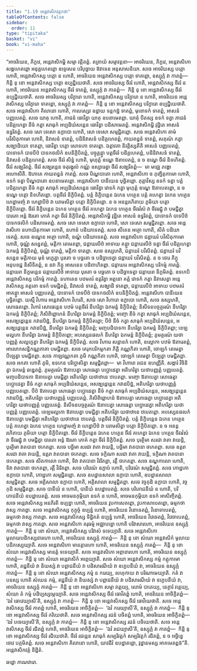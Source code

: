 ```yaml
---
title: "1.19 អន្តេវាសិកវត្តកថា"
tableOfContents: false
sidebar:
  order: 11
type: "tipitaka"
basket: "vi"
book: "vi-maha"
---
```



<DynamicBreadcrumb />

<Division number="79" book="vi-maha">

<Paragraph number="336" book="vi-maha">
“អាចរិយេន, ភិក្ខវេ, អន្តេវាសិកម្ហិ សម្មា វត្តិតព្ពំ. តត្រាយំ សម្មាវត្តនា—
</Paragraph>

<Paragraph number="337" book="vi-maha">
អាចរិយេន, ភិក្ខវេ, អន្តេវាសិកោ សង្គហេតព្ពោ អនុគ្គហេតព្ពោ ឧទ្ទេសេន បរិបុច្ឆាយ ឱវាទេន អនុសាសនិយា. សចេ អាចរិយស្ស បត្តោ ហោតិ, អន្តេវាសិកស្ស បត្តោ ន ហោតិ, អាចរិយេន អន្តេវាសិកស្ស បត្តោ ទាតព្ពោ, ឧស្សុក្កំ វា កាតព្ពំ—  កិន្តិ នុ ខោ អន្តេវាសិកស្ស បត្តោ ឧប្បជ្ជិយេថាតិ. សចេ អាចរិយស្ស ចីវរំ ហោតិ, អន្តេវាសិកស្ស ចីវរំ ន ហោតិ, អាចរិយេន អន្តេវាសិកស្ស ចីវរំ ទាតព្ពំ, ឧស្សុក្កំ វា កាតព្ពំ—  កិន្តិ នុ ខោ អន្តេវាសិកស្ស ចីវរំ ឧប្បជ្ជិយេថាតិ. សចេ អាចរិយស្ស បរិក្ខារោ ហោតិ, អន្តេវាសិកស្ស បរិក្ខារោ ន ហោតិ, អាចរិយេន អន្តេវាសិកស្ស បរិក្ខារោ ទាតព្ពោ, ឧស្សុក្កំ វា កាតព្ពំ—  កិន្តិ នុ ខោ អន្តេវាសិកស្ស បរិក្ខារោ ឧប្បជ្ជិយេថាតិ.
</Paragraph>

<Paragraph number="338" book="vi-maha">
សចេ អន្តេវាសិកោ គិលានោ ហោតិ, កាលស្សេវ ឧដ្ឋាយ ទន្តកដ្ឋំ ទាតព្ពំ, មុខោទកំ ទាតព្ពំ, អាសនំ បញ្ញបេតព្ពំ. សចេ យាគុ ហោតិ, ភាជនំ ធោវិត្វា យាគុ ឧបនាមេតព្ពា. យាគុំ បីតស្ស ឧទកំ ទត្វា ភាជនំ បដិគ្គហេត្វា នីចំ កត្វា សាធុកំ អប្បដិឃំសន្តេន ធោវិត្វា បដិសាមេតព្ពំ. អន្តេវាសិកម្ហិ វុដ្ឋិតេ អាសនំ ឧទ្ធរិតព្ពំ. សចេ សោ ទេសោ ឧក្លាបោ ហោតិ, សោ ទេសោ សម្មជ្ជិតព្ពោ.
</Paragraph>

<Paragraph number="339" book="vi-maha">
សចេ អន្តេវាសិកោ គាមំ បវិសិតុកាមោ ហោតិ, និវាសនំ ទាតព្ពំ, បដិនិវាសនំ បដិគ្គហេតព្ពំ, កាយពន្ធនំ ទាតព្ពំ, សគុណំ កត្វា សង្ឃាដិយោ ទាតព្ពា, ធោវិត្វា បត្តោ សោទកោ ទាតព្ពោ.
</Paragraph>

<Paragraph number="340" book="vi-maha">
ឯត្តាវតា និវត្តិស្សតីតិ អាសនំ បញ្ញបេតព្ពំ, បាទោទកំ បាទបីឋំ បាទកថលិកំ ឧបនិក្ខិបិតព្ពំ, បច្ចុគ្គន្ត្វា បត្តចីវរំ បដិគ្គហេតព្ពំ, បដិនិវាសនំ ទាតព្ពំ, និវាសនំ បដិគ្គហេតព្ពំ. សចេ ចីវរំ សិន្នំ ហោតិ, មុហុត្តំ ឧណ្ហេ ឱតាបេតព្ពំ, ន ច ឧណ្ហេ ចីវរំ និទហិតព្ពំ. ចីវរំ សង្ឃរិតព្ពំ. ចីវរំ សង្ឃរន្តេន ចតុរង្គុលំ កណ្ណំ ឧស្សារេត្វា ចីវរំ សង្ឃរិតព្ពំ—  មា មជ្ឈេ ភង្គោ អហោសីតិ. ឱភោគេ កាយពន្ធនំ កាតព្ពំ.
</Paragraph>

<Paragraph number="341" book="vi-maha">
សចេ បិណ្ឌបាតោ ហោតិ, អន្តេវាសិកោ ច ភុញ្ជិតុកាមោ ហោតិ, ឧទកំ ទត្វា បិណ្ឌបាតោ ឧបនាមេតព្ពោ. អន្តេវាសិកោ បានីយេន បុច្ឆិតព្ពោ. ភុត្តាវិស្ស ឧទកំ ទត្វា បត្តំ បដិគ្គហេត្វា នីចំ កត្វា សាធុកំ អប្បដិឃំសន្តេន ធោវិត្វា វោទកំ កត្វា មុហុត្តំ ឧណ្ហេ ឱតាបេតព្ពោ, ន ច ឧណ្ហេ បត្តោ និទហិតព្ពោ. បត្តចីវរំ និក្ខិបិតព្ពំ. បត្តំ និក្ខិបន្តេន ឯកេន ហត្ថេន បត្តំ គហេត្វា ឯកេន ហត្ថេន ហេដ្ឋាមញ្ចំ វា ហេដ្ឋាបីឋំ វា បរាមសិត្វា បត្តោ និក្ខិបិតព្ពោ. ន ច អនន្តរហិតាយ ភូមិយា បត្តោ និក្ខិបិតព្ពោ. ចីវរំ និក្ខិបន្តេន ឯកេន ហត្ថេន ចីវរំ គហេត្វា ឯកេន ហត្ថេន ចីវរវំសំ វា ចីវររជ្ជុំ វា បមជ្ជិត្វា បារតោ អន្តំ ឱរតោ ភោគំ កត្វា ចីវរំ និក្ខិបិតព្ពំ. អន្តេវាសិកម្ហិ វុដ្ឋិតេ អាសនំ ឧទ្ធរិតព្ពំ, បាទោទកំ បាទបីឋំ បាទកថលិកំ បដិសាមេតព្ពំ. សចេ សោ ទេសោ ឧក្លាបោ ហោតិ, សោ ទេសោ សម្មជ្ជិតព្ពោ.
</Paragraph>

<Paragraph number="342" book="vi-maha">
សចេ អន្តេវាសិកោ នហាយិតុកាមោ ហោតិ, នហានំ បដិយាទេតព្ពំ. សចេ សីតេន អត្ថោ ហោតិ, សីតំ បដិយាទេតព្ពំ. សចេ ឧណ្ហេន អត្ថោ ហោតិ, ឧណ្ហំ បដិយាទេតព្ពំ.
</Paragraph>

<Paragraph number="343" book="vi-maha">
សចេ អន្តេវាសិកោ ជន្តាឃរំ បវិសិតុកាមោ ហោតិ, ចុណ្ណំ សន្នេតព្ពំ, មត្តិកា តេមេតព្ពា, ជន្តាឃរបីឋំ អាទាយ គន្ត្វា ជន្តាឃរបីឋំ ទត្វា ចីវរំ បដិគ្គហេត្វា ឯកមន្តំ និក្ខិបិតព្ពំ, ចុណ្ណំ ទាតព្ពំ, មត្តិកា ទាតព្ពា. សចេ ឧស្សហតិ, ជន្តាឃរំ បវិសិតព្ពំ. ជន្តាឃរំ បវិសន្តេន មត្តិកាយ មុខំ មក្ខេត្វា បុរតោ ច បច្ឆតោ ច បដិច្ឆាទេត្វា ជន្តាឃរំ បវិសិតព្ពំ. ន ច ថេរេ ភិក្ខូ អនុបខជ្ជ និសីទិតព្ពំ, ន នវា ភិក្ខូ អាសនេន បដិពាហិតព្ពា. ជន្តាឃរេ អន្តេវាសិកស្ស បរិកម្មំ កាតព្ពំ. ជន្តាឃរា និក្ខមន្តេន ជន្តាឃរបីឋំ អាទាយ បុរតោ ច បច្ឆតោ ច បដិច្ឆាទេត្វា ជន្តាឃរា និក្ខមិតព្ពំ.
</Paragraph>

<Paragraph number="344" book="vi-maha">
ឧទកេបិ អន្តេវាសិកស្ស បរិកម្មំ កាតព្ពំ. នហាតេន បឋមតរំ ឧត្តរិត្វា អត្តនោ គត្តំ វោទកំ កត្វា និវាសេត្វា អន្តេវាសិកស្ស គត្តតោ ឧទកំ បមជ្ជិតព្ពំ, និវាសនំ ទាតព្ពំ, សង្ឃាដិ ទាតព្ពា, ជន្តាឃរបីឋំ អាទាយ បឋមតរំ អាគន្ត្វា អាសនំ បញ្ញបេតព្ពំ, បាទោទកំ បាទបីឋំ បាទកថលិកំ ឧបនិក្ខិបិតព្ពំ. អន្តេវាសិកោ បានីយេន បុច្ឆិតព្ពោ.
</Paragraph>

<Paragraph number="345" book="vi-maha">
យស្មឹ វិហារេ អន្តេវាសិកោ វិហរតិ, សចេ សោ វិហារោ ឧក្លាបោ ហោតិ, សចេ ឧស្សហតិ, សោធេតព្ពោ. វិហារំ សោធេន្តេន បឋមំ បត្តចីវរំ នីហរិត្វា ឯកមន្តំ និក្ខិបិតព្ពំ; និសីទនបច្ចត្ថរណំ នីហរិត្វា ឯកមន្តំ និក្ខិបិតព្ពំ; ភិសិពិព្ពោហនំ នីហរិត្វា ឯកមន្តំ និក្ខិបិតព្ពំ; មញ្ចោ នីចំ កត្វា សាធុកំ អប្បដិឃំសន្តេន, អសង្ឃដ្ដេន្តេន កវាដបិដ្ឋំ, នីហរិត្វា ឯកមន្តំ និក្ខិបិតព្ពោ; បីឋំ នីចំ កត្វា សាធុកំ អប្បដិឃំសន្តេន, អសង្ឃដ្ដេន្តេន កវាដបិដ្ឋំ, នីហរិត្វា ឯកមន្តំ និក្ខិបិតព្ពំ; មញ្ចបដិបាទកា នីហរិត្វា ឯកមន្តំ និក្ខិបិតព្ពា; ខេឡមល្លកោ នីហរិត្វា ឯកមន្តំ និក្ខិបិតព្ពោ; អបស្សេនផលកំ នីហរិត្វា ឯកមន្តំ និក្ខិបិតព្ពំ; ភូមត្ថរណំ យថាបញ្ញត្តំ សល្លក្ខេត្វា នីហរិត្វា ឯកមន្តំ និក្ខិបិតព្ពំ. សចេ វិហារេ សន្តានកំ ហោតិ, ឧល្លោកា បឋមំ ឱតារេតព្ពំ, អាលោកសន្ធិកណ្ណភាគា បមជ្ជិតព្ពា. សចេ គេរុកបរិកម្មកតា ភិត្តិ កណ្ណកិតា ហោតិ, ចោឡកំ តេមេត្វា បីឡេត្វា បមជ្ជិតព្ពា. សចេ កាឡវណ្ណកតា ភូមិ កណ្ណកិតា ហោតិ, ចោឡកំ តេមេត្វា បីឡេត្វា បមជ្ជិតព្ពា. សចេ អកតា ហោតិ ភូមិ, ឧទកេន បរិប្ផោសិត្វា សម្មជ្ជិតព្ពា—  មា វិហារោ រជេន ឧហញ្ញីតិ. សង្ការំ វិចិនិត្វា ឯកមន្តំ ឆឌ្ឌេតព្ពំ.
</Paragraph>

<Paragraph number="346" book="vi-maha">
ភូមត្ថរណំ ឱតាបេត្វា សោធេត្វា បប្ផោដេត្វា អតិហរិត្វា យថាបញ្ញត្តំ បញ្ញបេតព្ពំ. មញ្ចបដិបាទកា ឱតាបេត្វា បមជ្ជិត្វា អតិហរិត្វា យថាឋានេ ឋបេតព្ពា. មញ្ចោ ឱតាបេត្វា សោធេត្វា បប្ផោដេត្វា នីចំ កត្វា សាធុកំ អប្បដិឃំសន្តេន, អសង្ឃដ្ដេន្តេន កវាដបិដ្ឋំ, អតិហរិត្វា យថាបញ្ញត្តំ បញ្ញបេតព្ពោ. បីឋំ ឱតាបេត្វា សោធេត្វា បប្ផោដេត្វា នីចំ កត្វា សាធុកំ អប្បដិឃំសន្តេន, អសង្ឃដ្ដេន្តេន កវាដបិដ្ឋំ, អតិហរិត្វា យថាបញ្ញត្តំ បញ្ញបេតព្ពំ. ភិសិពិព្ពោហនំ ឱតាបេត្វា សោធេត្វា បប្ផោដេត្វា អតិហរិត្វា យថាបញ្ញត្តំ បញ្ញបេតព្ពំ. និសីទនបច្ចត្ថរណំ ឱតាបេត្វា សោធេត្វា បប្ផោដេត្វា អតិហរិត្វា យថាបញ្ញត្តំ បញ្ញបេតព្ពំ. ខេឡមល្លកោ ឱតាបេត្វា បមជ្ជិត្វា អតិហរិត្វា យថាឋានេ ឋបេតព្ពោ. អបស្សេនផលកំ ឱតាបេត្វា បមជ្ជិត្វា អតិហរិត្វា យថាឋានេ ឋបេតព្ពំ. បត្តចីវរំ និក្ខិបិតព្ពំ. បត្តំ និក្ខិបន្តេន ឯកេន ហត្ថេន បត្តំ គហេត្វា ឯកេន ហត្ថេន ហេដ្ឋាមញ្ចំ វា ហេដ្ឋាបីឋំ វា បរាមសិត្វា បត្តោ និក្ខិបិតព្ពោ. ន ច អនន្តរហិតាយ ភូមិយា បត្តោ និក្ខិបិតព្ពោ. ចីវរំ និក្ខិបន្តេន ឯកេន ហត្ថេន ចីវរំ គហេត្វា ឯកេន ហត្ថេន ចីវរវំសំ វា ចីវររជ្ជុំ វា បមជ្ជិត្វា បារតោ អន្តំ ឱរតោ ភោគំ កត្វា ចីវរំ និក្ខិបិតព្ពំ.
</Paragraph>

<Paragraph number="347" book="vi-maha">
សចេ បុរត្ថិមា សរជា វាតា វាយន្តិ, បុរត្ថិមា វាតបានា ថកេតព្ពា. សចេ បច្ឆិមា សរជា វាតា វាយន្តិ, បច្ឆិមា វាតបានា ថកេតព្ពា. សចេ ឧត្តរា សរជា វាតា វាយន្តិ, ឧត្តរា វាតបានា ថកេតព្ពា. សចេ ទក្ខិណា សរជា វាតា វាយន្តិ, ទក្ខិណា វាតបានា ថកេតព្ពា. សចេ សីតកាលោ ហោតិ, ទិវា វាតបានា វិវរិតព្ពា, រត្តឹ ថកេតព្ពា. សចេ ឧណ្ហកាលោ ហោតិ, ទិវា វាតបានា ថកេតព្ពា, រត្តឹ វិវរិតព្ពា.
</Paragraph>

<Paragraph number="348" book="vi-maha">
សចេ បរិវេណំ ឧក្លាបំ ហោតិ, បរិវេណំ សម្មជ្ជិតព្ពំ. សចេ កោដ្ឋកោ ឧក្លាបោ ហោតិ, កោដ្ឋកោ សម្មជ្ជិតព្ពោ. សចេ ឧបដ្ឋានសាលា ឧក្លាបា ហោតិ, ឧបដ្ឋានសាលា សម្មជ្ជិតព្ពា. សចេ អគ្គិសាលា ឧក្លាបា ហោតិ, អគ្គិសាលា សម្មជ្ជិតព្ពា. សចេ វច្ចកុដិ ឧក្លាបា ហោតិ, វច្ចកុដិ សម្មជ្ជិតព្ពា. សចេ បានីយំ ន ហោតិ, បានីយំ ឧបដ្ឋាបេតព្ពំ. សចេ បរិភោជនីយំ ន ហោតិ, បរិភោជនីយំ ឧបដ្ឋាបេតព្ពំ. សចេ អាចមនកុម្ភិយា ឧទកំ ន ហោតិ, អាចមនកុម្ភិយា ឧទកំ អាសិញ្ចិតព្ពំ.
</Paragraph>

<Paragraph number="349" book="vi-maha">
សចេ អន្តេវាសិកស្ស អនភិរតិ ឧប្បន្នា ហោតិ, អាចរិយេន វូបកាសេតព្ពោ, វូបកាសាបេតព្ពោ, ធម្មកថា វាស្ស កាតព្ពា. សចេ អន្តេវាសិកស្ស កុក្កុច្ចំ ឧប្បន្នំ ហោតិ, អាចរិយេន វិនោទេតព្ពំ, វិនោទាបេតព្ពំ, ធម្មកថា វាស្ស កាតព្ពា. សចេ អន្តេវាសិកស្ស ទិដ្ឋិគតំ ឧប្បន្នំ ហោតិ, អាចរិយេន វិវេចេតព្ពំ, វិវេចាបេតព្ពំ, ធម្មកថា វាស្ស កាតព្ពា. សចេ អន្តេវាសិកោ គរុធម្មំ អជ្ឈាបន្នោ ហោតិ បរិវាសារហោ, អាចរិយេន ឧស្សុក្កំ កាតព្ពំ—  កិន្តិ នុ ខោ សំឃោ, អន្តេវាសិកស្ស បរិវាសំ ទទេយ្យាតិ. សចេ អន្តេវាសិកោ មូលាយបដិកស្សនារហោ ហោតិ, អាចរិយេន ឧស្សុក្កំ កាតព្ពំ—  កិន្តិ នុ ខោ សំឃោ អន្តេវាសិកំ មូលាយ បដិកស្សេយ្យាតិ. សចេ អន្តេវាសិកោ មានត្តារហោ ហោតិ, អាចរិយេន ឧស្សុក្កំ កាតព្ពំ—  កិន្តិ នុ ខោ សំឃោ អន្តេវាសិកស្ស មានត្តំ ទទេយ្យាតិ. សចេ អន្តេវាសិកោ អព្ភានារហោ ហោតិ, អាចរិយេន ឧស្សុក្កំ កាតព្ពំ—  កិន្តិ នុ ខោ សំឃោ អន្តេវាសិកំ អព្ភេយ្យាតិ. សចេ សំឃោ អន្តេវាសិកស្ស កម្មំ កត្តុកាមោ ហោតិ, តជ្ជនីយំ វា និយស្សំ វា បព្ពាជនីយំ វា បដិសារណីយំ វា ឧក្ខេបនីយំ វា, អាចរិយេន ឧស្សុក្កំ កាតព្ពំ—  កិន្តិ នុ ខោ សំឃោ អន្តេវាសិកស្ស កម្មំ ន ករេយ្យ, លហុកាយ វា បរិណាមេយ្យាតិ. កតំ វា បនស្ស ហោតិ សំឃេន កម្មំ, តជ្ជនីយំ វា និយស្សំ វា បព្ពាជនីយំ វា បដិសារណីយំ វា ឧក្ខេបនីយំ វា, អាចរិយេន ឧស្សុក្កំ កាតព្ពំ—  កិន្តិ នុ ខោ អន្តេវាសិកោ សម្មា វត្តេយ្យ, លោមំ បាតេយ្យ, នេត្ថារំ វត្តេយ្យ, សំឃោ តំ កម្មំ បដិប្បស្សម្ភេយ្យាតិ.
</Paragraph>

<Paragraph number="350" book="vi-maha">
សចេ អន្តេវាសិកស្ស ចីវរំ ធោវិតព្ពំ ហោតិ, អាចរិយេន អាចិក្ខិតព្ពំ—  ‘ឯវំ ធោវេយ្យាសី’តិ, ឧស្សុក្កំ វា កាតព្ពំ—  កិន្តិ នុ ខោ អន្តេវាសិកស្ស ចីវរំ ធោវិយេថាតិ. សចេ អន្តេវាសិកស្ស ចីវរំ កាតព្ពំ ហោតិ, អាចរិយេន អាចិក្ខិតព្ពំ—  ‘ឯវំ ករេយ្យាសី’តិ, ឧស្សុក្កំ វា កាតព្ពំ—  កិន្តិ នុ ខោ អន្តេវាសិកស្ស ចីវរំ ករិយេថាតិ. សចេ អន្តេវាសិកស្ស រជនំ បចិតព្ពំ ហោតិ, អាចរិយេន អាចិក្ខិតព្ពំ—  ‘ឯវំ បចេយ្យាសី’តិ, ឧស្សុក្កំ វា កាតព្ពំ—  កិន្តិ នុ ខោ អន្តេវាសិកស្ស រជនំ បចិយេថាតិ. សចេ អន្តេវាសិកស្ស ចីវរំ រជិតព្ពំ ហោតិ, អាចរិយេន អាចិក្ខិតព្ពំ—  ‘ឯវំ រជេយ្យាសី’តិ, ឧស្សុក្កំ វា កាតព្ពំ—  កិន្តិ នុ ខោ អន្តេវាសិកស្ស ចីវរំ រជិយេថាតិ. ចីវរំ រជន្តេន សាធុកំ សម្បរិវត្តកំ សម្បរិវត្តកំ រជិតព្ពំ, ន ច អច្ឆិន្នេ ថេវេ បក្កមិតព្ពំ. សចេ អន្តេវាសិកោ គិលានោ ហោតិ, យាវជីវំ ឧបដ្ឋាតព្ពោ, វុដ្ឋានមស្ស អាគមេតព្ពន៑”តិ.

</Paragraph>
</Division>

<Paragraph number="351" type="center" book="vi-maha">
អន្តេវាសិកវត្តំ និដ្ឋិតំ.

  
ឆដ្ឋោ ភាណវារោ.
</Paragraph>